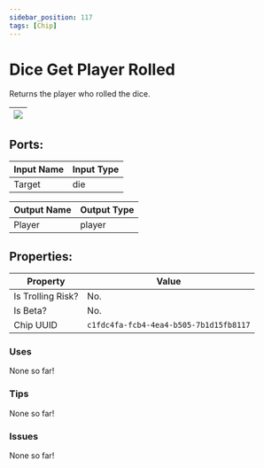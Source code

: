 ```yaml
---
sidebar_position: 117
tags: [Chip]
---
```


# Dice Get Player Rolled


Returns the player who rolled the dice.

| ![](https://images-ext-2.discordapp.net/external/MPmIaQzlEPmgGWlgi-WxBBXt0Bjv_zWPkg1y1f_sy3s/https/www.recroomcircuits.com/image/circuit/absolute-value?width=206&height=108) |
|-----|

## Ports:

| Input Name | Input Type |
|-----------|-----------|
| Target | die |

| Output Name | Output Type |
|-----------|-----------|
| Player | player |

## Properties:

| Property  | Value |
|-------------------|-----------|
| Is Trolling Risk? | No. |
| Is Beta? | No. |
| Chip UUID | `c1fdc4fa-fcb4-4ea4-b505-7b1d15fb8117` |

### Uses

None so far!

### Tips

None so far!

### Issues

None so far!